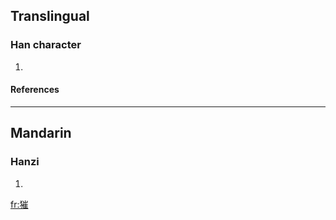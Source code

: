 ==Translingual==
===Han character===
{{Han char|rn=94|rad=犬|as=11|sn=14|four=|canj=大竹山人土 (KHUOG)}}
# {{defn|Han|sort=犬11}}
====References====
{{Han ref|kx=0718.041|hdz=21365.110|uh=7355|ud=29525}}

----
==Mandarin==
===Hanzi===
{{cmn-hanzi|pin=[[cuī]] (cui1)|wg=ts'ui<sup>1</sup>}}
# {{defn|Mandarin}}

[[fr:獕]]